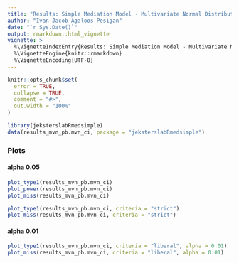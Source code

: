 ```yaml
---
title: "Results: Simple Mediation Model - Multivariate Normal Distribution - Complete Data - Parametric Bootstrap Confidence Intervals Assuming Multivariate Normal Distribution"
author: "Ivan Jacob Agaloos Pesigan"
date: "`r Sys.Date()`"
output: rmarkdown::html_vignette
vignette: >
  %\VignetteIndexEntry{Results: Simple Mediation Model - Multivariate Normal Distribution - Complete Data - Parametric Bootstrap Confidence Intervals Assuming Multivariate Normal Distribution}
  %\VignetteEngine{knitr::rmarkdown}
  %\VignetteEncoding{UTF-8}
---
```


```r
knitr::opts_chunk$set(
  error = TRUE,
  collapse = TRUE,
  comment = "#>",
  out.width = "100%"
)
```

```r
library(jeksterslabRmedsimple)
data(results_mvn_pb.mvn_ci, package = "jeksterslabRmedsimple")
```

### Plots

#### alpha 0.05

```r
plot_type1(results_mvn_pb.mvn_ci)
plot_power(results_mvn_pb.mvn_ci)
plot_miss(results_mvn_pb.mvn_ci)
```

```r
plot_type1(results_mvn_pb.mvn_ci, criteria = "strict")
plot_miss(results_mvn_pb.mvn_ci, criteria = "strict")
```

#### alpha 0.01

```r
plot_type1(results_mvn_pb.mvn_ci, criteria = "liberal", alpha = 0.01)
plot_miss(results_mvn_pb.mvn_ci, criteria = "liberal", alpha = 0.01)
```
